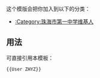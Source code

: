 <noinclude>{{template doc page viewed directly}}</noinclude>
这个模版会把你加入到以下的分类：
*[[:Category:珠海市第一中学维基人]]

== 用法 ==
可直接引用本模板：
<pre>{{User ZHYZ}}</pre>